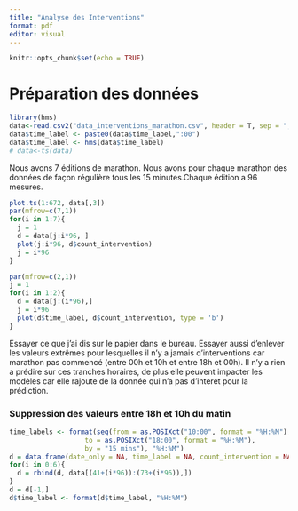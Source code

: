 ```yaml
---
title: "Analyse des Interventions"
format: pdf
editor: visual
---
```


```r
knitr::opts_chunk$set(echo = TRUE)
```

# Préparation des données

```r
library(hms)
data<-read.csv2("data_interventions_marathon.csv", header = T, sep = ";")[,1:3]
data$time_label <- paste0(data$time_label,":00")
data$time_label <- hms(data$time_label)  
# data<-ts(data)
```

Nous avons 7 éditions de marathon. Nous avons pour chaque marathon des données de façon régulière tous les 15 minutes.Chaque édition a 96 mesures.

```r
plot.ts(1:672, data[,3])
par(mfrow=c(7,1))
for(i in 1:7){
  j = 1
  d = data[j:i*96, ]
  plot(j:i*96, d$count_intervention)
  j = i*96
}

par(mfrow=c(2,1))
j = 1
for(i in 1:2){
  d = data[j:(i*96),]
  j = i*96
  plot(d$time_label, d$count_intervention, type = 'b')
}
```

Essayer ce que j'ai dis sur le papier dans le bureau. Essayer aussi d'enlever les valeurs extrêmes pour lesquelles il n'y a jamais d'interventions car marathon pas commencé (entre 00h et 10h et entre 18h et 00h). Il n'y a rien a prédire sur ces tranches horaires, de plus elle peuvent impacter les modèles car elle rajoute de la donnée qui n'a pas d'interet pour la prédiction.

### Suppression des valeurs entre 18h et 10h du matin

```r
time_labels <- format(seq(from = as.POSIXct("10:00", format = "%H:%M"),
                   to = as.POSIXct("18:00", format = "%H:%M"),
                   by = "15 mins"), "%H:%M")
d = data.frame(date_only = NA, time_label = NA, count_intervention = NA)
for(i in 0:6){
  d = rbind(d, data[(41+(i*96)):(73+(i*96)),])
}
d = d[-1,]
d$time_label <- format(d$time_label, "%H:%M")
```

```r

```

